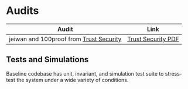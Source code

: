 # Audits
| Audit | Link |
| -------- | -------- |
| jeiwan and 100proof from [Trust Security](https://www.trust-security.xyz/) | [Trust Security PDF](/assets/audit_trust_security.pdf) |


## Tests and Simulations
Baseline codebase has unit, invariant, and simulation test suite to stress-test the system under a wide variety of conditions.
